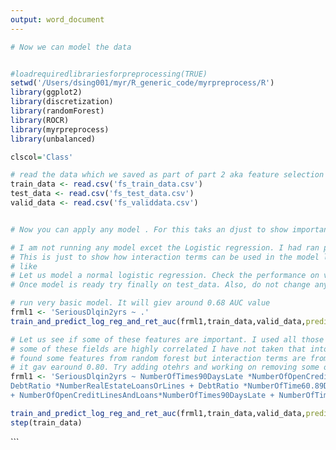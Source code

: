 ```yaml
---
output: word_document
---
```

```r
# Now we can model the data


#loadrequiredlibrariesforpreprocessing(TRUE)
setwd('/Users/dsing001/myr/R_generic_code/myrpreprocess/R')
library(ggplot2)
library(discretization)
library(randomForest)
library(ROCR)
library(myrpreprocess)
library(unbalanced)

clscol='Class'

# read the data which we saved as part of part 2 aka feature selection
train_data <- read.csv('fs_train_data.csv')
test_data <- read.csv('fs_test_data.csv')
valid_data <- read.csv('fs_validdata.csv')


# Now you can apply any model . For this taks an djust to show importance of interaction terms i ill be using log reg

# I am not running any model excet the Logistic regression. I had ran plain random forest and I got around 0.82 AUC with just 500 trees without. 
# This is just to show how interaction terms can be used in the model like regressions. However these interaction columns can give more details
# like 
# Let us model a normal logistic regression. Check the performance on valid_dt and if needed calibrate parameters. 
# Once model is ready try finally on test_data. Also, do not change anything after that even that is bad. If test performance is bad. Regenerate the train, test and valid and try samething over and again.

# run very basic model. It will giev around 0.68 AUC value
frml1 <- 'SeriousDlqin2yrs ~ .'
train_and_predict_log_reg_and_ret_auc(frml1,train_data,valid_data,predict_type='response')

# Let us see if some of these features are important. I used all those which had p value less than 0.05.
# some of these fields are highly correlated I have not taken that into account it is just to show how to use interaction terms obtained from custom log reg for feature selection.
# found some features from random forest but interaction terms are from logistic regression. You can add more terms and then run step to reduce the size of the model.
# it gav earound 0.80. Try adding otehrs and working on removing some of the columns.
frml1 <- 'SeriousDlqin2yrs ~ NumberOfTimes90DaysLate *NumberOfOpenCreditLinesAndLoans + NumberOfTime60.89DaysPastDueNotWorse*NumberOfTimes90DaysLate + MonthlyIncome*NumberOfDependents + RevolvingUtilizationOfUnsecuredLines + NumberOfTime60.89DaysPastDueNotWorse + DebtRatio + NumberOfTime30.59DaysPastDueNotWorse * NumberOfOpenCreditLinesAndLoans + NumberRealEstateLoansOrLines +  age*NumberOfDependents + age*DebtRatio +
DebtRatio *NumberRealEstateLoansOrLines + DebtRatio *NumberOfTime60.89DaysPastDueNotWorse + age *MonthlyIncome +  age*NumberRealEstateLoansOrLines + age *NumberOfOpenCreditLinesAndLoans + NumberOfOpenCreditLinesAndLoans*NumberOfDependents + X*NumberOfTime60.89DaysPastDueNotWorse + NumberOfTime30.59DaysPastDueNotWorse*DebtRatio + NumberOfTime30.59DaysPastDueNotWorse*NumberOfOpenCreditLinesAndLoans + NumberOfTime30.59DaysPastDueNotWorse*NumberOfTimes90DaysLate + NumberOfTime30.59DaysPastDueNotWorse*NumberOfTime60.89DaysPastDueNotWorse
+ NumberOfOpenCreditLinesAndLoans*NumberOfTimes90DaysLate + NumberOfTimes90DaysLate*NumberOfTime60.89DaysPastDueNotWorse + NumberRealEstateLoansOrLines*NumberOfDependents + age*NumberOfTime60.89DaysPastDueNotWorse + MonthlyIncome*NumberRealEstateLoansOrLinesMonthlyIncome*NumberRealEstateLoansOrLines + NumberOfTime30.59DaysPastDueNotWorse*DebtRatio'

train_and_predict_log_reg_and_ret_auc(frml1,train_data,valid_data,predict_type='response')
step(train_data)
```


```
